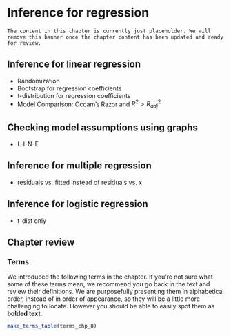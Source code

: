 # Inference for regression {#inference-reg}

```block2
The content in this chapter is currently just placeholder. We will remove this banner once the chapter content has been updated and ready for review.
```

## Inference for linear regression

- Randomization
- Bootstrap for regression coefficients
- t-distribution for regression coefficients
- Model Comparison: Occam’s Razor and $R^2 > R^2_{adj}$

## Checking model assumptions using graphs

- L-I-N-E

## Inference for multiple regression

- residuals vs. fitted instead of residuals vs. x

## Inference for logistic regression

- t-dist only

## Chapter review {#chp8-review}

### Terms

We introduced the following terms in the chapter. 
If you're not sure what some of these terms mean, we recommend you go back in the text and review their definitions.
We are purposefully presenting them in alphabetical order, instead of in order of appearance, so they will be a little more challenging to locate. 
However you should be able to easily spot them as **bolded text**.

```r
make_terms_table(terms_chp_8)
```
